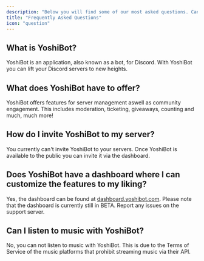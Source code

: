 ```yaml
---
description: "Below you will find some of our most asked questions. Can't find your question in this FAQ? Try one of our guides or join our support server."
title: "Frequently Asked Questions"
icon: "question"
---
```


## What is YoshiBot?

YoshiBot is an application, also known as a bot, for Discord. With YoshiBot you can lift your Discord servers to new heights.

## What does YoshiBot have to offer?

YoshiBot offers features for server management aswell as community engagement. This includes moderation, ticketing, giveaways, counting and much, much more!

## How do I invite YoshiBot to my server?

You currently can't invite YoshiBot to your servers. Once YoshiBot is available to the public you can invite it via the dashboard.

## Does YoshiBot have a dashboard where I can customize the features to my liking?

Yes, the dashboard can be found at [dashboard.yoshibot.com](https://dashboard.yoshibot.com/). Please note that the dashboard is currently still in BETA. Report any issues on the support server.

## Can I listen to music with YoshiBot?

No, you can not listen to music with YoshiBot. This is due to the Terms of Service of the music platforms that prohibit streaming music via their API.